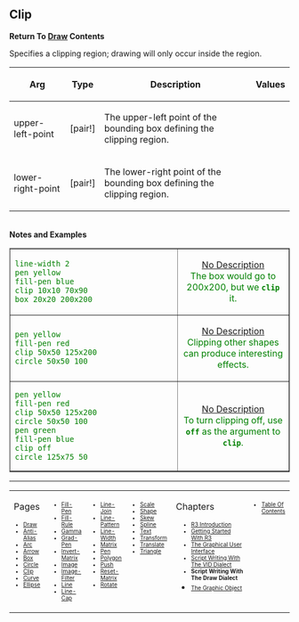 == Clip== 

'''Return To [[Draw]] Contents'''


Specifies a clipping region; drawing will only occur inside the region.

{| cellspacing="1" cellpadding="4" border="0" style="background: black; color: black"
! bgcolor="silver" | Arg 
! bgcolor="silver" | Type 
! bgcolor="silver" | Description
! bgcolor="silver" | Values
|- 
| bgcolor="white" | upper-left-point
| bgcolor="white" | [pair!]
| bgcolor="white" | The upper-left point of the bounding box defining the clipping region.
| bgcolor="white" | 
|- 
| bgcolor="white" | lower-right-point
| bgcolor="white" | [pair!]
| bgcolor="white" | The lower-right point of the bounding box defining the clipping region.
| bgcolor="white" | 
|}
<br>'''Notes and Examples'''

<TABLE style="color:green; background-color:#fffffcc;" cellpadding="20" cellspacing="0" border="1" width=100%><TR>
<TD WIDTH=60%>

<pre>
line-width 2
pen yellow
fill-pen blue
clip 10x10 70x90
box 20x20 200x200
</pre>

</TD>
<TD align=center valign=MIDDLE>[[images/CLIP-1b.png|No Description]]<BR>
The box would go to 200x200, but we <b><tt>clip</tt></b> it.</TD>
</TR><TR>

<TD WIDTH=60%>

<pre>
pen yellow
fill-pen red
clip 50x50 125x200
circle 50x50 100
</pre>

</TD>
<TD align=center valign=MIDDLE>[[images/CLIP-2b.png|No Description]] <BR>
Clipping other shapes can produce interesting effects.</TD>
</TR><TR>

<TD WIDTH=60%>

<pre>
pen yellow
fill-pen red
clip 50x50 125x200
circle 50x50 100
pen green
fill-pen blue
clip off
circle 125x75 50
</pre>

</TD>
<TD align=center valign=MIDDLE>[[images/CLIP-3b.png|No Description]] <br>
To turn clipping off, use <b><tt>off</tt></b> as the argument to <b><tt>clip</tt></b>.</TD>
</TR>
</TABLE>





----
<TABLE WIDTH=100%><TR><TD ALIGN=LEFT VALIGN=TOP WIDTH=14%>
Pages
<font size=1>
*[[Draw]]
*[[Anti-Alias]]
*[[Arc]]
*[[Arrow]]
*[[Box]]
*[[Circle]]
*[[Clip]]
*[[Curve]]
*[[Ellipse]]
</font></TD>


<TD ALIGN=LEFT VALIGN=TOP WIDTH=14%>



<font size=1>
*[[Fill-Pen]]
*[[Fill-Rule]]
*[[Gamma]]
*[[Grad-Pen]]
*[[Invert-Matrix]]
*[[Image]]
*[[Image-Filter]]
*[[Line]]
*[[Line-Cap]]

</font></TD>

<TD ALIGN=LEFT VALIGN=TOP WIDTH=14%>



<font size=1>
*[[Line-Join]]
*[[Line-Pattern]]
*[[Line-Width]]
*[[Matrix]]
*[[Pen]]
*[[Polygon]]
*[[Push]]
*[[Reset-Matrix]]
*[[Rotate]]
</font></TD>


<TD ALIGN=LEFT VALIGN=TOP WIDTH=14%>



<font size=1>
*[[Scale]]
*[[Shape]]
*[[Skew]]
*[[Spline]]
*[[Text]]
*[[Transform]]
*[[Translate]]
*[[Triangle]]
</font></TD>

<TD ALIGN=LEFT VALIGN=TOP width=30%>
Chapters
<font size=1>
*[[R3 Introduction]]
*[[Getting Started With R3]]
*[[The Graphical User Interface]]
*[[Script Writing With The Visual Interface Dialect|Script Writing With The VID Dialect]]
*'''Script Writing With The Draw Dialect'''
*[[The Graphic Object]]</font></TD>

<TD ALIGN=LEFT VALIGN=TOP WIDTH=14%>
<font size=1>
*[[Table Of Contents]]
</font></TD>
</TR></TABLE>